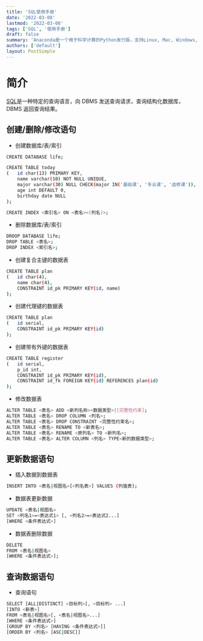 ```yaml
---
title: 'SQL使用手册'
date: '2022-03-08'
lastmod: '2022-03-08'
tags: ['SQL', '使用手册']
draft: false
summary: 'Anaconda是一个用于科学计算的Python发行版，支持Linux, Mac, Windows, 包含了众多流行的科学计算、数据分析的Python包。安装了Anaconda，你就拥有了任意版本的python和各种包了。使用Anaconda，在同一个系统上维护不同的项目环境也很方便。'
authors: ['default']
layout: PostSimple
---
```


# 简介

<TOCInline toc={props.toc} exclude="简介" toHeading={2} />

[SQL](https://en.wikipedia.org/wiki/SQL)是一种特定的查询语言，向 DBMS 发送查询请求，查询结构化数据库，DBMS 返回查询结果。

## 创建/删除/修改语句

- 创建数据库/表/索引

```bash
CREATE DATABASE life;

CREATE TABLE today
(   id char(13) PRIMARY KEY,
    name varchar(10) NOT NULL UNIQUE,
    major varchar(30) NULL CHECK(major IN('基础课', '专业课', '选修课')),
    age int DEFAULT 0,
    birthday date NULL
);

CREATE INDEX <索引名> ON <表名><(列名)>;
```

- 删除数据库/表/索引

```bash
DROOP DATABASE life;
DROP TABLE <表名>;
DROP INDEX <索引名>;
```

- 创建复合主键的数据表

```bash
CREATE TABLE plan
(   id char(4),
    name char(4),
    CONSTRAINT id_pk PRIMARY KEY(id, name)
);
```

- 创建代理键的数据表

```bash
CREATE TABLE plan
(   id serial,
    CONSTRAINT id_pk PRIMARY KEY(id)
);
```

- 创建带有外键的数据表

```bash
CREATE TABLE register
(   id serial,
    p_id int,
    CONSTRAINT id_pk PRIMARY KEY(id),
    CONSTRAINT id_fk FOREIGN KEY(id) REFERENCES plan(id)
);
```

- 修改数据表

```bash
ALTER TABLE <表名> ADD <新列名称><数据类型>|[完整性约束];
ALTER TABLE <表名> DROP COLUMN <列名>;
ALTER TABLE <表名> DROP CONSTRAINT <完整性约束名>;
ALTER TABLE <表名> RENAME TO <新表名>;
ALTER TABLE <表名> RENAME <原列名> TO <新列名>;
ALTER TABLE <表名> ALTER COLUMN <列名> TYPE<新的数据类型>;
```

## 更新数据语句

- 插入数据到数据表

```bash
INSERT INTO <表名|视图名>[<列名表>] VALUES (列值表);
```

- 数据表更新数据

```bash
UPDATE <表名|视图名>
SET <列名1>=<表达式1> [, <列名2>=<表达式2...]
[WHERE <条件表达式>]
```

- 数据表删除数据

```bash
DELETE
FROM <表名|视图名>
[WHERE <条件表达式>];
```

## 查询数据语句

- 查询语句

```bash
SELECT [ALL|DISTINCT] <目标列>[, <目标列> ...]
[INTO <新表>]
FROM <表名|视图名>[, <表名|视图名>...]
[WHERE <条件表达式>]
[GROUP BY <列名> [HAVING <条件表达式>]]
[ORDER BY <列名> [ASC|DESC]]
```
